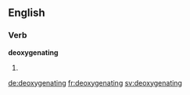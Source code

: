 
==English==

===Verb===
'''deoxygenating'''

# {{present participle of|deoxygenate}}

[[de:deoxygenating]]
[[fr:deoxygenating]]
[[sv:deoxygenating]]